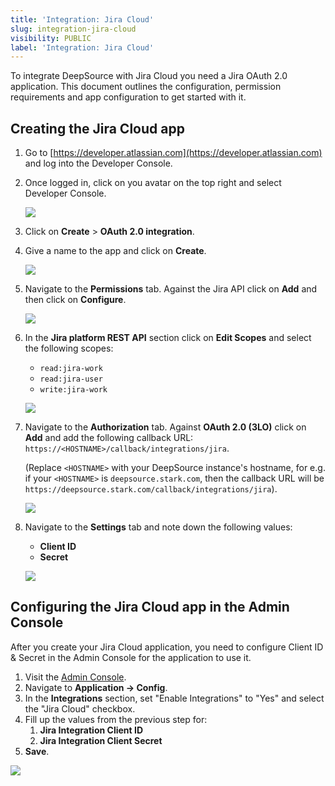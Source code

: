 ```yaml
---
title: 'Integration: Jira Cloud'
slug: integration-jira-cloud
visibility: PUBLIC
label: 'Integration: Jira Cloud'
---
```

To integrate DeepSource with Jira Cloud you need a Jira OAuth 2.0 application.  This document outlines the configuration, permission requirements and app configuration to get started with it.

## Creating the Jira Cloud app

1. Go to [https://developer.atlassian.com](https://developer.atlassian.com) and log into the Developer Console.

2. Once logged in, click on you avatar on the top right and select Developer Console.

   ![](https://files.readme.io/e2fb252-small-developer-console-home.png)

3. Click on **Create** > **OAuth 2.0 integration**.

4. Give a name to the app and click on **Create**.

   ![](https://files.readme.io/8bbfc1f-small-create-app.png)

5. Navigate to the **Permissions** tab. Against the Jira API click on **Add** and then click on **Configure**.

   ![](https://files.readme.io/251a956-small-permissions.png)

6. In the **Jira platform REST API** section click on **Edit Scopes** and select the following scopes:

   - `read:jira-work`
   - `read:jira-user`
   - `write:jira-work`

   ![](https://files.readme.io/3f6ba7d-small-scopes.png)

7. Navigate to the **Authorization** tab.  Against **OAuth 2.0 (3LO)** click on **Add** and add the following callback URL: `https://<HOSTNAME>/callback/integrations/jira`.

   (Replace `<HOSTNAME>` with your DeepSource instance's hostname, for e.g. if your `<HOSTNAME>` is `deepsource.stark.com`, then the callback URL will be `https://deepsource.stark.com/callback/integrations/jira`).

   ![](https://files.readme.io/bbe5ac4-small-authorization.png)

8. Navigate to the **Settings** tab and note down the following values:

   - **Client ID**
   - **Secret**

   ![](https://files.readme.io/cb82cbd-small-settings.png)

## Configuring the Jira Cloud app in the Admin Console

After you create your Jira Cloud application, you need to configure Client ID & Secret in the Admin Console for the application to use it.   

1. Visit the [Admin Console](https://docs.deepsource.com/docs/enterprise-server-configuration#admin-console).
2. Navigate to **Application -> Config**.
3. In the **Integrations** section, set "Enable Integrations" to "Yes" and select the "Jira Cloud" checkbox.
4. Fill up the values from the previous step for:
   1. **Jira Integration Client ID**
   2. **Jira Integration Client Secret**
5. **Save**.

![](https://files.readme.io/de7e62c-small-jira-admin-console.png)
